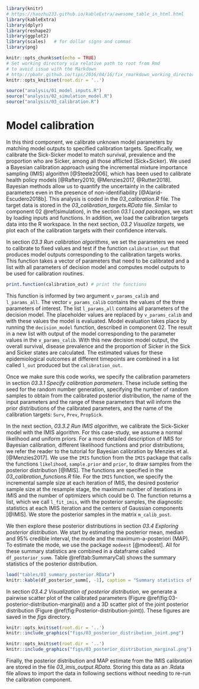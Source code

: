 ```r
library(knitr)
# https://haozhu233.github.io/kableExtra/awesome_table_in_html.html
library(kableExtra)
library(dplyr)
library(reshape2)
library(ggplot2)
library(scales)   # for dollar signs and commas
library(png)
```

```r
knitr::opts_chunk$set(echo = TRUE)
# Set working directory via relative path to root from Rmd
# to avoid issue with the Markdown 
# http://pbahr.github.io/tips/2016/04/16/fix_rmarkdown_working_directory_issue
knitr::opts_knit$set(root.dir = '..')
```

```r
source("analysis/01_model_inputs.R")
source("analysis/02_simulation_model.R")
source("analysis/03_calibration.R")
```

# Model calibration {#calibration}

In this third component, we calibrate unknown model parameters by matching model outputs to specified calibration targets. Specifically, we calibrate the Sick-Sicker model to match survival, prevalence and the proportion who are Sicker, among all those afflicted (Sick+Sicker). We used a Bayesian calibration approach using the incremental mixture importance sampling (IMIS) algorithm [@Steele2006], which has been used to calibrate health policy models [@Raftery2010, @Menzies2017, @Rutter2018]. Bayesian methods allow us to quantify the uncertainty in the calibrated parameters even in the presence of non-identifiability [@Alarid-Escudero2018b]. This analysis is coded in the *03_calibration.R* file. The target data is stored in the *03_calibration_targets.RData* file. Similar to component 02 \@ref(simulation), in the section _03.1 Load packages_, we start by loading inputs and functions. In addition, we load the calibration targets data into the R workspace. In the next section, _03.2 Visualize targets_, we plot each of the calibration targets with their confidence intervals.

In section _03.3 Run calibration algorithms_, we set the parameters we need to calibrate to fixed values and test if the function `calibration_out` that produces model outputs corresponding to the calibration targets works. This function takes a vector of parameters that need to be calibrated and a list with all parameters of decision model and computes model outputs to be used for calibration routines.

```r
print.function(calibration_out) # print the functions
```

This function is informed by two argument `v_params_calib` and `l_params_all`. The vector `v_params_calib` contains the values of the three parameters of interest. The list `l_params_all` contains all parameters of the decision model. The placeholder values are replaced by `v_params_calib` and with these values the model is evaluated. Model evaluation takes place by running the `decision_model` function, described in component 02. The result in a new list with output of the model corresponding to the parameter values in the `v_params_calib`. With this new decision model output, the overall survival, disease prevalence and the proportion of Sicker in the Sick and Sicker states are calculated. The estimated values for these epidemiological outcomes at different timepoints are combined in a list called `l_out` produced but the `calibration_out`. 

Once we make sure this code works, we specify the calibration parameters in section _03.3.1 Specify calibration parameters_. These include setting the seed for the random number generation, specifying the number of random samples to obtain from the calibrated posterior distribution, the name of the input parameters and the range of these parameters that will inform the prior distributions of the calibrated parameters, and the name of the calibration targets: `Surv`, `Prev`, `PropSick`.

In the next section, _03.3.2 Run IMIS algorithm_, we calibrate the Sick-Sicker model with the IMIS algorithm. For this case-study, we assume a normal likelihood and uniform priors. For a more detailed description of IMIS for Bayesian calibration, different likelihood functions and prior distributions, we refer the reader to the tutorial for Bayesian calibration by Menzies et al. [@Menzies2017]. We use the `IMIS` function from the `IMIS` package that calls the functions `likelihood`, `sample.prior` and `prior`, to draw samples from the posterior distribution [@IMIS]. The functions are specified in the *03_calibration_functions.R* file. For the `IMIS` function, we specify the incremental sample size at each iteration of IMIS, the desired posterior sample size at the resample stage, the maximum number of iterations in IMIS and the number of optimizers which could be 0. The function returns a list, which we call `l_fit_imis`, with the posterior samples, the diagnostic statistics at each IMIS iteration and the centers of Gaussian components [@IMIS]. We store the posterior samples in the matrix `m_calib_post`. 

We then explore these posterior distributions in section _03.4 Exploring posterior distribution_. We start by estimating the posterior mean, median and 95% credible interval, the mode and the maximum-a-posteriori (MAP). To estimate the mode, we use the package `modeest` [@modeest]. All for these summary statistics are combined in a dataframe called `df_posterior_summ`. Table \@ref(tab:SummaryCal) shows the summary statistics of the posterior distribution. 
```r
load("tables/03_summary_posterior.RData")
knitr::kable(df_posterior_summ[, -1], caption = "Summary statistics of the posterior distribution") # create a table 
``` 

In section _03.4.2 Visualization of posterior distribution_, we generate a pairwise scatter plot of the calibrated parameters (Figure \@ref(fig:03-posterior-distribution-marginal)) and a 3D scatter plot of the joint posterior distribution (Figure \@ref(fig:Posterior-distribution-joint)). These figures are saved in the *figs* directory.

```r
knitr::opts_knit$set(root.dir = '..')
knitr::include_graphics("figs/03_posterior_distribution_joint.png")
```


```r
knitr::opts_knit$set(root.dir = '..')
knitr::include_graphics("figs/03_posterior_distribution_marginal.png")
```

Finally, the posterior distribution and MAP estimate from the IMIS calibration are stored in the file *03_imis_output.RData*. Storing this data as an .Rdata file allows to import the data in following sections without needing to re-run the calibration component. 
